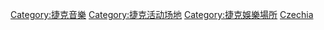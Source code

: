 [[Category:捷克音樂|Category:捷克音樂]]
[[Category:捷克活动场地|Category:捷克活动场地]]
[[Category:捷克娛樂場所|Category:捷克娛樂場所]]
[[Category:各國音樂場地|Czechia]]
